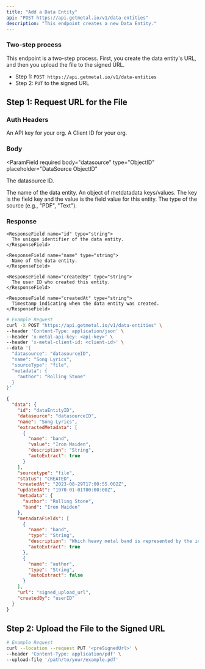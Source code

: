 ```yaml
---
title: "Add a Data Entity"
api: "POST https://api.getmetal.io/v1/data-entities"
description: "This endpoint creates a new Data Entity."
---
```


### Two-step process

This endpoint is a two-step process. First, you create the data entity's URL, and then you upload the file to the signed URL.

- Step 1: `POST https://api.getmetal.io/v1/data-entities`
- Step 2: `PUT` to the signed URL

## Step 1: Request URL for the File

### Auth Headers

<ParamField required header="x-metal-api-key" type="string">
  An API key for your org.
</ParamField>

<ParamField required header="x-metal-client-id" type="string">
  A Client ID for your org.
</ParamField>

### Body

<ParamField
  required
  body="datasource"
  type="ObjectID"
  placeholder="DataSource ObjectID"
>
  The datasource ID.
</ParamField>

<ParamField required body="name" type="string" placeholder="Entity Name">
  The name of the data entity.
</ParamField>

<ParamField optional body="metadata" type="object">
  An object of metdatadata keys/values. The key is the field key and the value
  is the field value for this entity.
</ParamField>

<ParamField required body="sourceType" type="string" placeholder="Source Type">
  The type of the source (e.g., "PDF", "Text").
</ParamField>

### Response

<ResponseField name="data" type="Data Entity Object">
  <Expandable title="properties">

    <ResponseField name="id" type="string">
      The unique identifier of the data entity.
    </ResponseField>

    <ResponseField name="name" type="string">
      Name of the data entity.
    </ResponseField>

    <ResponseField name="createdBy" type="string">
      The user ID who created this entity.
    </ResponseField>

    <ResponseField name="createdAt" type="string">
      Timestamp indicating when the data entity was created.
    </ResponseField>

  </Expandable>
</ResponseField>

<RequestExample>

```bash
# Example Request
curl -X POST "https://api.getmetal.io/v1/data-entities" \
--header 'Content-Type: application/json' \
--header 'x-metal-api-key: <api-key>' \
--header 'x-metal-client-id: <client-id>' \
--data '{
  "datasource": "datasourceID",
  "name": "Song Lyrics",
  "sourceType": "file",
  "metadata": {
    "author": "Rolling Stone"
  }
}'
```

</RequestExample>

<ResponseExample>

```json
{
  "data": {
    "id": "dataEntityID",
    "datasource": "datasourceID",
    "name": "Song Lyrics",
    "extractedMetadata": [
      {
        "name": "band",
        "value": "Iron Maiden",
        "description": "String",
        "autoExtract": true
      }
    ],
    "sourcetype": "file",
    "status": "CREATED",
    "createdAt": "2023-08-29T17:00:55.002Z",
    "updatedAt": "1970-01-01T00:00:00Z",
    "metadata": {
      "author": "Rolling Stone",
      "band": "Iron Maiden"
    },
    "metadataFields": [
      {
        "name": "band",
        "type": "String",
        "description": "Which heavy metal band is represented by the iconic mascot Eddie?",
        "autoExtract": true
      },
      {
        "name": "author",
        "type": "String",
        "autoExtract": false
      }
    ],
    "url": "signed_upload_url",
    "createdBy": "userID"
  }
}
```

</ResponseExample>

## Step 2: Upload the File to the Signed URL

```bash
# Example Request
curl --location --request PUT '<preSignedUrl>' \
--header 'Content-Type: application/pdf' \
--upload-file '/path/to/your/example.pdf'
```
